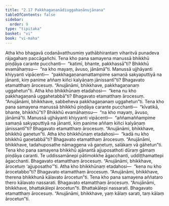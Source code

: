 ```yaml
---
title: "2.17 Pakkhagaṇanādiuggahaṇānujānana"
tableOfContents: false
sidebar:
  order: 9
type: "tipitaka"
basket: "vi"
book: "vi-maha"
---
```



<DynamicBreadcrumb />

<Division number="156" book="vi-maha">

<Paragraph number="653" book="vi-maha">
Atha kho bhagavā codanāvatthusmiṃ yathābhirantaṃ viharitvā punadeva rājagahaṃ paccāgañchi.
</Paragraph>

<Paragraph number="654" book="vi-maha">
Tena kho pana samayena manussā bhikkhū piṇḍāya carante pucchanti—  “katimī, bhante, pakkhassā”ti? Bhikkhū evamāhaṃsu—  “na kho mayaṃ, āvuso, jānāmā”ti. Manussā ujjhāyanti khiyyanti vipācenti—  “pakkhagaṇanamattampime samaṇā sakyaputtiyā na jānanti, kiṃ panime aññaṃ kiñci kalyāṇaṃ jānissantī”ti? Bhagavato etamatthaṃ ārocesuṃ. “Anujānāmi, bhikkhave, pakkhagaṇanaṃ uggahetun”ti. Atha kho bhikkhūnaṃ etadahosi—  “kena nu kho pakkhagaṇanā uggahetabbā”ti? Bhagavato etamatthaṃ ārocesuṃ. “Anujānāmi, bhikkhave, sabbeheva pakkhagaṇanaṃ uggahetun”ti.
</Paragraph>

</Division>
<Division number="157" book="vi-maha">

<Paragraph number="655" book="vi-maha">
Tena kho pana samayena manussā bhikkhū piṇḍāya carante pucchanti—  “kīvatikā, bhante, bhikkhū”ti? Bhikkhū evamāhaṃsu—  “na kho mayaṃ, āvuso, jānāmā”ti. Manussā ujjhāyanti khiyyanti vipācenti—  “aññamaññampime samaṇā sakyaputtiyā na jānanti, kiṃ panime aññaṃ kiñci kalyāṇaṃ jānissantī”ti? Bhagavato etamatthaṃ ārocesuṃ. “Anujānāmi, bhikkhave, bhikkhū gaṇetun”ti.
</Paragraph>

<Paragraph number="656" book="vi-maha">
Atha kho bhikkhūnaṃ etadahosi—  “kadā nu kho bhikkhū gaṇetabbā”ti? Bhagavato etamatthaṃ ārocesuṃ. “Anujānāmi, bhikkhave, tadahuposathe nāmaggena vā gaṇetuṃ, salākaṃ vā gāhetun”ti.
</Paragraph>

</Division>
<Division number="158" book="vi-maha">

<Paragraph number="657" book="vi-maha">
Tena kho pana samayena bhikkhū ajānantā ajjuposathoti dūraṃ gāmaṃ piṇḍāya caranti. Te uddissamānepi pātimokkhe āgacchanti, uddiṭṭhamattepi āgacchanti. Bhagavato etamatthaṃ ārocesuṃ. “Anujānāmi, bhikkhave, ārocetuṃ ‘ajjuposatho’”ti.
</Paragraph>

<Paragraph number="658" book="vi-maha">
Atha kho bhikkhūnaṃ etadahosi—  “kena nu kho ārocetabbo”ti? Bhagavato etamatthaṃ ārocesuṃ. “Anujānāmi, bhikkhave, therena bhikkhunā kālavato ārocetun”ti.
</Paragraph>

<Paragraph number="659" book="vi-maha">
Tena kho pana samayena aññataro thero kālavato nassarati. Bhagavato etamatthaṃ ārocesuṃ. “Anujānāmi, bhikkhave, bhattakālepi ārocetun”ti.
</Paragraph>

<Paragraph number="660" book="vi-maha">
Bhattakālepi nassarati. Bhagavato etamatthaṃ ārocesuṃ. “Anujānāmi, bhikkhave, yaṃ kālaṃ sarati, taṃ kālaṃ ārocetun”ti.
</Paragraph>
</Division>